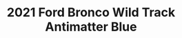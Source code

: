 ---
yrmm: 2206
brand: Ford
year: 2021
model: Bronco
trim: Wild Track
color: Antimatter Blue
title: 2021 Ford Bronco Wild Track Antimatter Blue
description: RPG suspension, KMC wheels, Yokohama tires, ADD bumpers, Baja
  Designs lights, Warn winch, retro graphics
alt: 2021 Bronco Wildrtack 2.25 RPG Lift kit, RPG UCA, RPG Rear Radius Arms,
  17x8.5 KMC Mesa Wheels, 37 1250 R17 Yokohama XAT tires, ADD Rock Fighter
  Bumpers, Baja Designs 20" Light Bar, Warn 10S Winch, Bronco Retro Badges
width: 2500
height: 2000
---